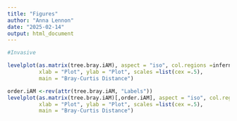 ```yaml
---
title: "Figures"
author: "Anna Lennon"
date: "2025-02-14"
output: html_document
---
```



```r
#Invasive 

levelplot(as.matrix(tree.bray.iAM), aspect = "iso", col.regions =inferno,
          xlab = "Plot", ylab = "Plot", scales =list(cex =.5),
          main = "Bray-Curtis Distance")

```

```r
order.iAM <-rev(attr(tree.bray.iAM, "Labels"))
levelplot(as.matrix(tree.bray.iAM)[,order.iAM], aspect = "iso", col.regions =inferno,
          xlab = "Plot", ylab = "Plot", scales =list(cex =.5),
          main = "Bray-Curtis Distance")

```

